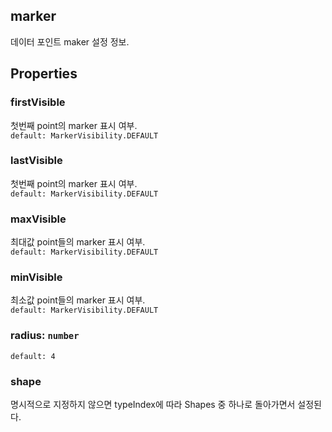 ## marker
데이터 포인트 maker 설정 정보.
## Properties

### firstVisible
첫번째 point의 marker 표시 여부.  
`default: MarkerVisibility.DEFAULT`  

### lastVisible
첫번째 point의 marker 표시 여부.  
`default: MarkerVisibility.DEFAULT`  

### maxVisible
최대값 point들의 marker 표시 여부.  
`default: MarkerVisibility.DEFAULT`  

### minVisible
최소값 point들의 marker 표시 여부.  
`default: MarkerVisibility.DEFAULT`  

### radius: `number`
`default: 4`  

### shape
명시적으로 지정하지 않으면 typeIndex에 따라 Shapes 중 하나로 돌아가면서 설정된다.  

